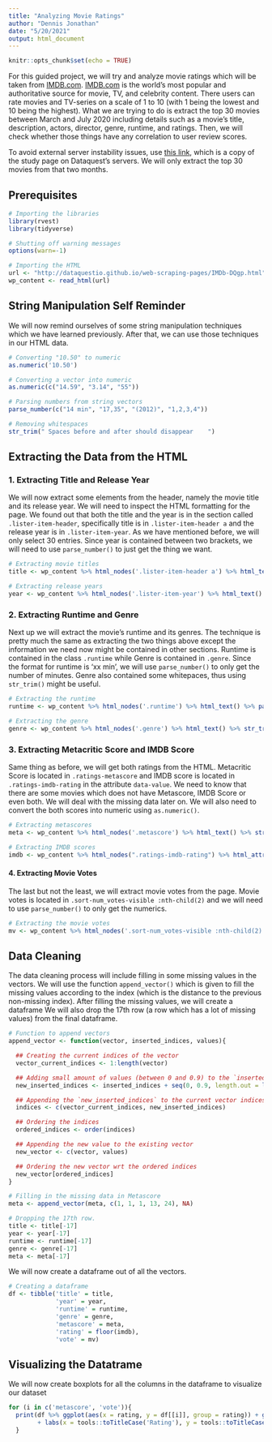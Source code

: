 ---
title: "Analyzing Movie Ratings"
author: "Dennis Jonathan"
date: "5/20/2021"
output: html_document
---

```{r setup, include=FALSE}
knitr::opts_chunk$set(echo = TRUE)
```

For this guided project, we will try and analyze movie ratings which will be taken from [IMDB.com](imdb.com). [IMDB.com](imdb.com) is the world's most popular and authoritative source for movie, TV, and celebrity content. There users can rate movies and TV-series on a scale of 1 to 10 (with 1 being the lowest and 10 being the highest). What we are trying to do is extract the top 30 movies between March and July 2020 including details such as a movie's title, description, actors, director, genre, runtime, and ratings. Then, we will check whether those things have any correlation to user review scores.

To avoid external server instability issues, use [this link](http://dataquestio.github.io/web-scraping-pages/IMDb-DQgp.html), which is a copy of the study page on Dataquest's servers. We will only extract the top 30 movies from that two months.

## Prerequisites

```{r prereq}
# Importing the libraries
library(rvest)
library(tidyverse)

# Shutting off warning messages
options(warn=-1)

# Importing the HTML
url <- "http://dataquestio.github.io/web-scraping-pages/IMDb-DQgp.html"
wp_content <- read_html(url)
```

## String Manipulation Self Reminder
We will now remind ourselves of some string manipulation techniques which we have learned previously. After that, we can use those techniques in our HTML data.

``` {r smsr}
# Converting "10.50" to numeric
as.numeric('10.50')

# Converting a vector into numeric
as.numeric(c("14.59", "3.14", "55"))

# Parsing numbers from string vectors
parse_number(c("14 min", "17,35", "(2012)", "1,2,3,4"))

# Removing whitespaces
str_trim(" Spaces before and after should disappear    ")
```

## Extracting the Data from the HTML

### 1. Extracting Title and Release Year
We will now extract some elements from the header, namely the movie title and its release year. We will need to inspect the HTML formatting for the page. We found out that both the title and the year is in the section called  `.lister-item-header`, specifically title is in `.lister-item-header a` and the release year is in `.lister-item-year`. As we have mentioned before, we will only select 30 entries. Since year is contained between two brackets, we will need to use `parse_number()` to just get the thing we want.

``` {r header_element}
# Extracting movie titles
title <- wp_content %>% html_nodes('.lister-item-header a') %>% html_text()

# Extracting release years
year <- wp_content %>% html_nodes('.lister-item-year') %>% html_text() %>% parse_number()
```

### 2. Extracting Runtime and Genre
Next up we will extract the movie's runtime and its genres. The technique is pretty much the same as extracting the two things above except the information we need now might be contained in other sections. Runtime is contained in the class `.runtime` while Genre is contained in `.genre`. Since the format for runtime is 'xx min', we will use `parse_number()` to only get the number of minutes. Genre also contained some whitepaces, thus using `str_trim()` might be useful.

```{r r_g}
# Extracting the runtime
runtime <- wp_content %>% html_nodes('.runtime') %>% html_text() %>% parse_number()

# Extracting the genre
genre <- wp_content %>% html_nodes('.genre') %>% html_text() %>% str_trim()
```

### 3. Extracting Metacritic Score and IMDB Score
Same thing as before, we will get both ratings from the HTML. Metacritic Score is located in `.ratings-metascore` and IMDB score is located in `.ratings-imdb-rating` in the attribute `data-value`. We need to know that there are some movies which does not have Metascore, IMDB Score or even both. We will deal with the missing data later on. We will also need to convert the both scores into numeric using `as.numeric()`.

```{r meta_imdb}
# Extracting metascores
meta <- wp_content %>% html_nodes('.metascore') %>% html_text() %>% str_trim() %>% as.numeric()

# Extracting IMDB scores
imdb <- wp_content %>% html_nodes(".ratings-imdb-rating") %>% html_attr("data-value") %>% as.numeric()
```

#### 4. Extracting Movie Votes
The last but not the least, we will extract movie votes from the page. Movie votes is located in `.sort-num_votes-visible :nth-child(2)` and we will need to use `parse_number()` to only get the numerics.

```{r mv}
# Extracting the movie votes
mv <- wp_content %>% html_nodes('.sort-num_votes-visible :nth-child(2)') %>% html_text() %>% parse_number()
```

## Data Cleaning
The data cleaning process will include filling in some missing values in the vectors. We will use the function `append_vector()` which is given to fill the missing values according to the index (which is the distance to the previous non-missing index). After filling the missing values, we will create a dataframe  We will also drop the 17th row (a row which has a lot of missing values) from the final dataframe.

```{r cleaning}
# Function to append vectors
append_vector <- function(vector, inserted_indices, values){

  ## Creating the current indices of the vector
  vector_current_indices <- 1:length(vector)

  ## Adding small amount of values (between 0 and 0.9) to the `inserted_indices`
  new_inserted_indices <- inserted_indices + seq(0, 0.9, length.out = length(inserted_indices))

  ## Appending the `new_inserted_indices` to the current vector indices
  indices <- c(vector_current_indices, new_inserted_indices)

  ## Ordering the indices
  ordered_indices <- order(indices)

  ## Appending the new value to the existing vector
  new_vector <- c(vector, values)

  ## Ordering the new vector wrt the ordered indices
  new_vector[ordered_indices]
}

# Filling in the missing data in Metascore
meta <- append_vector(meta, c(1, 1, 1, 13, 24), NA)

# Dropping the 17th row.
title <- title[-17]
year <- year[-17]
runtime <- runtime[-17]
genre <- genre[-17]
meta <- meta[-17]
```

We will now create a dataframe out of all the vectors.

```{r df}
# Creating a dataframe
df <- tibble('title' = title,
             'year' = year,
             'runtime' = runtime,
             'genre' = genre,
             'metascore' = meta,
             'rating' = floor(imdb),
             'vote' = mv)
```

## Visualizing the Datatrame
We will now create boxplots for all the columns in the dataframe to visualize our dataset

```{r boxplot}
for (i in c('metascore', 'vote')){
  print(df %>% ggplot(aes(x = rating, y = df[[i]], group = rating)) + geom_boxplot() 
        + labs(x = tools::toTitleCase('Rating'), y = tools::toTitleCase(i)))
  }

```